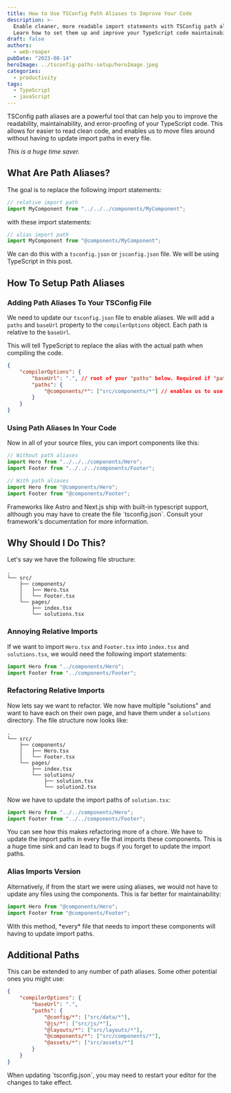 ```yaml
---
title: How to Use TSConfig Path Aliases to Improve Your Code
description: >-
  Enable cleaner, more readable import statements with TSConfig path aliases.
  Learn how to set them up and improve your TypeScript code maintainability.
draft: false
authors:
  - web-reaper
pubDate: "2023-08-14"
heroImage: ../tsconfig-paths-setup/heroImage.jpeg
categories:
  - productivity
tags:
  - TypeScript
  - javaScript
---
```


TSConfig path aliases are a powerful tool that can help you to improve the readability, maintainability, and error-proofing of your TypeScript code. This allows for easier to read clean code, and enables us to move files around without having to update import paths in every file.

_This is a huge time saver._

## What Are Path Aliases?

The goal is to replace the following import statements:

```ts
// relative import path
import MyComponent from "../../../components/MyComponent";
```

with these import statements:

```ts
// alias import path
import MyComponent from "@components/MyComponent";
```

We can do this with a `tsconfig.json` or `jsconfig.json` file. We will be using TypeScript in this post.

## How To Setup Path Aliases

### Adding Path Aliases To Your TSConfig File

We need to update our `tsconfig.json` file to enable aliases. We will add a `paths` and `baseUrl` property to the `compilerOptions` object. Each path is relative to the `baseUrl`.

This will tell TypeScript to replace the alias with the actual path when compiling the code.

```json
{
	"compilerOptions": {
		"baseUrl": ".", // root of your "paths" below. Required if "paths" is defined
		"paths": {
			"@components/*": ["src/components/*"] // enables us to use @components/MyComponent
		}
	}
}
```

<Newsletter />

### Using Path Aliases In Your Code

Now in all of your source files, you can import components like this:

```ts
// Without path aliases
import Hero from "../../../components/Hero";
import Footer from "../../../components/Footer";

// With path aliases
import Hero from "@components/Hero";
import Footer from "@components/Footer";
```

<Admonition variant="info">
	Frameworks like Astro and Next.js ship with built-in typescript support,
	although you may have to create the file `tsconfig.json`. Consult your
	framework's documentation for more information.
</Admonition>

## Why Should I Do This?

Let's say we have the following file structure:

```
.
└── src/
    ├── components/
    │   ├── Hero.tsx
    │   └── Footer.tsx
    └── pages/
        ├── index.tsx
        └── solutions.tsx
```

### Annoying Relative Imports

If we want to import `Hero.tsx` and `Footer.tsx` into `index.tsx` and `solutions.tsx`, we would need the following import statements:

```ts
import Hero from "../components/Hero";
import Footer from "../components/Footer";
```

### Refactoring Relative Imports

Now lets say we want to refactor. We now have multiple "solutions" and want to have each on their own page, and have them under a `solutions` directory. The file structure now looks like:

```
.
└── src/
    ├── components/
    │   ├── Hero.tsx
    │   └── Footer.tsx
    └── pages/
        ├── index.tsx
        └── solutions/
            ├── solution.tsx
            └── solution2.tsx
```

Now we have to update the import paths of `solution.tsx`:

```ts
import Hero from "../../components/Hero";
import Footer from "../../components/Footer";
```

You can see how this makes refactoring more of a chore. We have to update the import paths in every file that imports these components. This is a huge time sink and can lead to bugs if you forget to update the import paths.

### Alias Imports Version

Alternatively, if from the start we were using aliases, we would not have to update any files using the components. This is far better for maintainability:

```ts
import Hero from "@components/Hero";
import Footer from "@components/Footer";
```

<Admonition variant="info">
	With this method, *every* file that needs to import these components will
	having to update import paths.
</Admonition>

## Additional Paths

This can be extended to any number of path aliases. Some other potential ones you might use:

```json
{
	"compilerOptions": {
		"baseUrl": ".",
		"paths": {
			"@config/*": ["src/data/*"],
			"@js/*": ["src/js/*"],
			"@layouts/*": ["src/layouts/*"],
			"@components/*": ["src/components/*"],
			"@assets/*": ["src/assets/*"]
		}
	}
}
```

<Admonition variant="tip">
	When updating `tsconfig.json`, you may need to restart your editor for the
	changes to take effect.
</Admonition>
